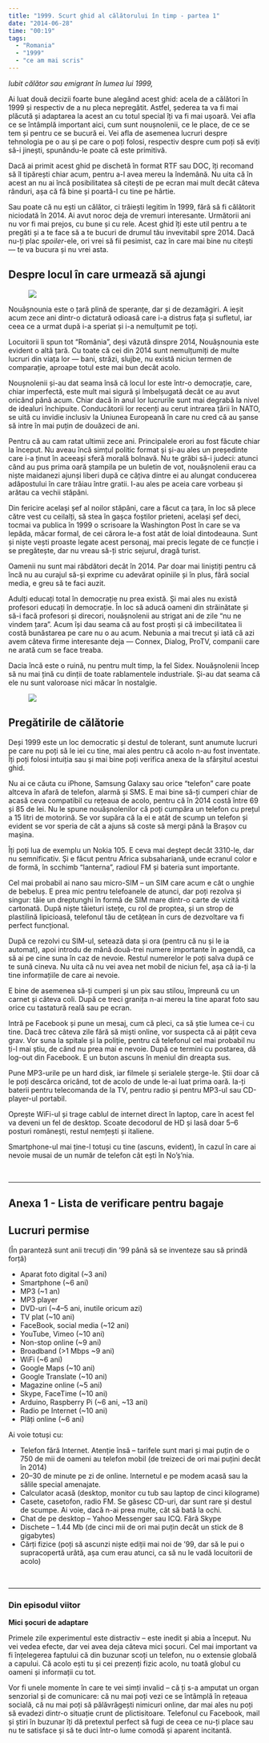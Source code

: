 ```yaml
---
title: "1999. Scurt ghid al călătorului în timp - partea 1"
date: "2014-06-28"
time: "00:19"
tags:
  - "Romania"
  - "1999"
  - "ce am mai scris"
---
```

*Iubit călător sau emigrant în lumea lui 1999,*

Ai luat două decizii foarte bune alegând acest ghid: acela de a călători în 1999 și respectiv de a nu pleca nepregătit. Astfel, șederea ta va fi mai plăcută și adaptarea la acest an cu totul special îți va fi mai ușoară. Vei afla ce se întâmplă important aici, cum sunt noușnolenii, ce le place, de ce se tem și pentru ce se bucură ei. Vei afla de asemenea lucruri despre tehnologia pe o au și pe care o poți folosi, respectiv despre cum poți să eviți să-i jinești, spunându-le poate că este primitivă.

Dacă ai primit acest ghid pe dischetă în format RTF sau DOC, îți recomand să îl tipărești chiar acum, pentru a-l avea mereu la îndemână. Nu uita că în acest an nu ai încă posibilitatea să citești de pe ecran mai mult decât câteva rânduri, așa că fă bine și poartă-l cu tine pe hârtie.

Sau poate că nu ești un călător, ci trăiești legitim în 1999, fără să fi călătorit niciodată în 2014. Ai avut noroc deja de vremuri interesante. Următorii ani nu vor fi mai prejos, cu bune și cu rele. Acest ghid îți este util pentru a te pregăti și a te face să a te bucuri de drumul tău invevitabil spre 2014. Dacă nu-ți plac *spoiler*-ele, ori vrei să fii pesimist, caz în care mai bine nu citești --- te va bucura și nu vrei asta.

## Despre locul în care urmează să ajungi {#despreloculncareurmeazsajungi}

<figure class="tmblr-full" data-orig-height="342" data-orig-src="" data-orig-width="500">
<img src="media/90093271288_0.png" style="min-width:100%" data-orig-height="342" data-orig-src="" data-orig-width="500" />
</figure>

Nouășnounia este o țară plină de speranțe, dar și de dezamăgiri. A ieșit acum zece ani dintr-o dictatură odioasă care i-a distrus fața și sufletul, iar ceea ce a urmat după i-a speriat și i-a nemulțumit pe toți.

Locuitorii îi spun tot "România", deși văzută dinspre 2014, Nouășnounia este evident o altă țară. Cu toate că cei din 2014 sunt nemulțumiți de multe lucruri din viața lor --- bani, străzi, slujbe, nu există niciun termen de comparație, aproape totul este mai bun decât acolo.

Noușnolenii și-au dat seama însă că locul lor este într-o democrație, care, chiar imperfectă, este mult mai sigură și îmbelșugată decât ce au avut oricând până acum. Chiar dacă în anul lor lucrurile sunt mai degrabă la nivel de idealuri închipuite. Conducătorii lor recenți au cerut intrarea țării în NATO, se uită cu invidie inclusiv la Uniunea Europeană în care nu cred că au șanse să intre în mai puțin de douăzeci de ani.

Pentru că au cam ratat ultimii zece ani. Principalele erori au fost făcute chiar la început. Nu aveau încă simțul politic format și și-au ales un președinte care i-a ținut în aceeași sferă morală bolnavă. Nu te grăbi să-i judeci: atunci când au pus prima oară ștampila pe un buletin de vot, nouășnolenii erau ca niște maidanezi ajunși liberi după ce câțiva dintre ei au alungat conducerea adăpostului în care trăiau între gratii. I-au ales pe aceia care vorbeau și arătau ca vechii stăpâni.

Din fericire același șef al noilor stăpâni, care a făcut ca țara, în loc să plece către vest cu ceilalți, să stea în gașca foștilor prieteni, același șef deci, tocmai va publica în 1999 o scrisoare la Washington Post în care se va lepăda, măcar formal, de cei cărora le-a fost atât de loial dintodeauna. Sunt și niște vești proaste legate acest personaj, mai precis legate de ce funcție i se pregătește, dar nu vreau să-ți stric sejurul, dragă turist.

Oamenii nu sunt mai răbdători decât în 2014. Par doar mai liniștiți pentru că încă nu au curajul să-și exprime cu adevărat opiniile și în plus, fără social media, e greu să te faci auzit.

Adulți educați total în democrație nu prea există. Și mai ales nu există profesori educați în democrație. În loc să aducă oameni din străinătate și să-i facă profesori și direcori, nouășnolenii au strigat ani de zile "nu ne vindem țara". Acum își dau seama că au fost proști și că imbecilitatea îi costă bunăstarea pe care nu o au acum. Nebunia a mai trecut și iată că azi avem câteva firme interesante deja --- Connex, Dialog, ProTV, companii care ne arată cum se face treaba.

Dacia încă este o ruină, nu pentru mult timp, la fel Sidex. Nouășnolenii încep să nu mai țină cu dinții de toate rablamentele industriale. Și-au dat seama că ele nu sunt valoroase nici măcar în nostalgie.

<figure class="tmblr-full" data-orig-height="195" data-orig-src="" data-orig-width="500">
<img src="media/90093271288_1.jpg" style="min-width:100%" data-orig-height="195" data-orig-src="" data-orig-width="500" />
</figure>

## Pregătirile de călătorie {#pregtiriledecltorie}

Deși 1999 este un loc democratic și destul de tolerant, sunt anumute lucruri pe care nu poți să le iei cu tine, mai ales pentru că acolo n-au fost inventate. Îți poți folosi intuiția sau și mai bine poți verifica anexa de la sfârșitul acestui ghid.

Nu ai ce căuta cu iPhone, Samsung Galaxy sau orice "telefon" care poate altceva în afară de telefon, alarmă și SMS. E mai bine să-ți cumperi chiar de acasă ceva compatibil cu rețeaua de acolo, pentru că în 2014 costă între 69 și 85 de lei. Nu le spune nouășnolenilor că poți cumpăra un telefon cu prețul a 15 litri de motorină. Se vor supăra că la ei e atât de scump un telefon și evident se vor speria de cât a ajuns să coste să mergi până la Brașov cu mașina.

Îți poți lua de exemplu un Nokia 105. E ceva mai deștept decât 3310-le, dar nu semnificativ. Și e făcut pentru Africa subsahariană, unde ecranul color e de formă, în scchimb "lanterna", radioul FM și bateria sunt importante.

Cel mai probabil ai nano sau micro-SIM -- un SIM care acum e cât o unghie de bebeluș. E prea mic pentru telefoanele de atunci, dar poți rezolva și singur: tăie un dreptunghi în formă de SIM mare dintr-o carte de vizită cartonată. După niște tăieturi istețe, cu rol de proptea, și un strop de plastilină lipicioasă, telefonul tău de cetățean în curs de dezvoltare va fi perfect funcțional.

După ce rezolvi cu SIM-ul, setează data și ora (pentru că nu și le ia automat), apoi introdu de mână două-trei numere importante în agendă, ca să ai pe cine suna în caz de nevoie. Restul numerelor le poți salva după ce te sună cineva. Nu uita că nu vei avea net mobil de niciun fel, așa că ia-ți la tine informațiile de care ai nevoie.

E bine de asemenea să-ți cumperi și un pix sau stilou, împreună cu un carnet și câteva coli. După ce treci granița n-ai mereu la tine aparat foto sau orice cu tastatură reală sau pe ecran.

Intră pe Facebook și pune un mesaj, cum că pleci, ca să știe lumea ce-i cu tine. Dacă trec câteva zile fără să miști online, vor suspecta că ai pățit ceva grav. Vor suna la spitale și la poliție, pentru că telefonul cel mai probabil nu ți-l mai știu, de când nu prea mai e nevoie. După ce termini cu postarea, dă log-out din Facebook. E un buton ascuns în meniul din dreapta sus.

Pune MP3-urile pe un hard disk, iar filmele și serialele șterge-le. Știi doar că le poți descărca oricând, tot de acolo de unde le-ai luat prima oară. Ia-ți baterii pentru telecomanda de la TV, pentru radio și pentru MP3-ul sau CD-player-ul portabil.

Oprește WiFi-ul și trage cablul de internet direct în laptop, care în acest fel va deveni un fel de desktop. Scoate decodorul de HD și lasă doar 5--6 posturi românești, restul nemțești și italiene.

Smartphone-ul mai ține-l totuși cu tine (ascuns, evident), în cazul în care ai nevoie musai de un număr de telefon cât ești în No'ș'nia.

\

------------------------------------------------------------------------

## Anexa 1 - Lista de verificare pentru bagaje {#anexa1-listadeverificarepentrubagaje}

## Lucruri permise {#lucruripermise}

(În paranteză sunt anii trecuți din '99 până să se inventeze sau să prindă forță)

-   Aparat foto digital (\~3 ani)
-   Smartphone (\~6 ani)
-   MP3 (\~1 an)
-   MP3 player
-   DVD-uri (\~4--5 ani, inutile oricum azi)
-   TV plat (\~10 ani)
-   FaceBook, social media (\~12 ani)
-   YouTube, Vimeo (\~10 ani)
-   Non-stop online (\~9 ani)
-   Broadband (\>1 Mbps \~9 ani)
-   WiFi (\~6 ani)
-   Google Maps (\~10 ani)
-   Google Translate (\~10 ani)
-   Magazine online (\~5 ani)
-   Skype, FaceTime (\~10 ani)
-   Arduino, Raspberry Pi (\~6 ani, \~13 ani)
-   Radio pe Internet (\~10 ani)
-   Plăți online (\~6 ani)

Ai voie totuși cu:

-   Telefon fără Internet. Atenție însă -- tarifele sunt mari și mai puțin de o 750 de mii de oameni au telefon mobil (de treizeci de ori mai puțini decât în 2014)
-   20--30 de minute pe zi de online. Internetul e pe modem acasă sau la sălile special amenajate.
-   Calculator acasă (desktop, monitor cu tub sau laptop de cinci kilograme)
-   Casete, casetofon, radio FM. Se găsesc CD-uri, dar sunt rare și destul de scumpe. Ai voie, dacă n-ai prea multe, cât să bată la ochi.
-   Chat de pe desktop -- Yahoo Messenger sau ICQ. Fără Skype
-   Dischete -- 1.44 Mb (de cinci mii de ori mai puțin decât un stick de 8 gigabytes)
-   Cărți fizice (poți să ascunzi niște ediții mai noi de '99, dar să le pui o supracopertă urâtă, așa cum erau atunci, ca să nu le vadă locuitorii de acolo)

\

------------------------------------------------------------------------

### Din episodul viitor

**Mici șocuri de adaptare**

Primele zile experimentul este distractiv -- este inedit și abia a început. Nu vei vedea efecte, dar vei avea deja câteva mici șocuri. Cel mai important va fi înțelegerea faptului că din buzunar scoți un telefon, nu o extensie globală a capului. Că acolo ești tu și cei prezenți fizic acolo, nu toată globul cu oameni și informații cu tot.

Vor fi unele momente în care te vei simți invalid -- că ți s-a amputat un organ senzorial și de comunicare: că nu mai poți vezi ce se întâmplă în rețeaua socială, că nu mai poți să pălăvrăgești nimicuri online, dar mai ales nu poți să evadezi dintr-o situație crunt de plictisitoare. Telefonul cu Facebook, mail și știri în buzunar îți dă pretextul perfect să fugi de ceea ce nu-ți place sau nu te satisface și să te duci într-o lume comodă și aparent incitantă.
